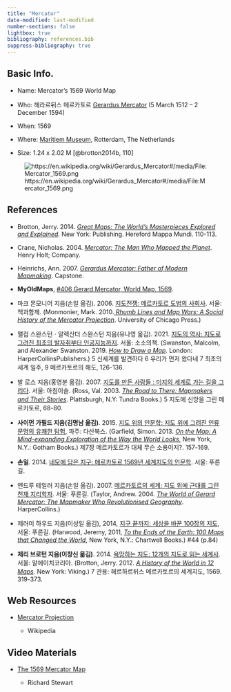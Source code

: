 ```yaml
---
title: "Mercator"
date-modified: last-modified
number-sections: false
lightbox: true
bibliography: references.bib
suppress-bibliography: true
---
```


## Basic Info.

-   Name: Mercator's 1569 World Map

-   Who: 헤라르뒤스 메르카토르 [Gerardus Mercator](https://en.wikipedia.org/wiki/Gerardus_Mercator) (5 March 1512 – 2 December 1594)

-   When: 1569

-   Where: [Maritiem Museum](Maritime%20Museum), Rotterdam, The Netherlands

-   Size: 1.24 x 2.02 M [@brotton2014b, 110]

![https://en.wikipedia.org/wiki/Gerardus_Mercator#/media/File:Mercator_1569.png](https://upload.wikimedia.org/wikipedia/commons/b/b2/Mercator_1569.png)

## References

-   Brotton, Jerry. 2014. [*Great Maps: The World’s Masterpieces Explored and Explained*](https://www.amazon.com/Great-Maps-Masterpieces-Explained-Smithsonian/dp/1465424636/ref=sr_1_1?crid=MTLGQHLZ5SRU&keywords=Great+Maps%3A+The+World%E2%80%99s+Masterpieces+Explored+and+Explained&qid=1707203784&s=books&sprefix=great+maps+the+world+s+masterpieces+explored+and+explained%2Cstripbooks-intl-ship%2C231&sr=1-1). New York: Publishing. Hereford Mappa Mundi. 110-113.

-   Crane, Nicholas. 2004. [*Mercator: The Man Who Mapped the Planet*](https://www.google.co.kr/books/edition/_/nxHKhKMhorUC?hl=ko&sa=X&ved=2ahUKEwib_4ugsZaEAxXchq8BHXqmAGwQ7_IDegQIFBAD). Henry Holt; Company.

-   Heinrichs, Ann. 2007. [*Gerardus Mercator: Father of Modern Mapmaking*](https://www.google.co.kr/books/edition/Gerardus_Mercator/TOsfIrczs20C?hl=ko&gbpv=0). Capstone.

-   **MyOldMaps**, [#406 Gerard Mercator, World Map, 1569](https://www.myoldmaps.com/renaissance-maps-1490-1800/).

-   마크 몬모니어 지음(손일 옮김). 2006. [지도전쟁: 메르카토르 도법의 사회사](https://www.yes24.com/Product/Goods/1991065). 서울: 책과함께. (Monmonier, Mark. 2010.[ *Rhumb Lines and Map Wars: A Social History of the Mercator Projection*](https://www.google.co.kr/books/edition/Rhumb_Lines_and_Map_Wars/nvwu4Ba_Qp0C?hl=ko&gbpv=0). University of Chicago Press.)

-   맬컴 스완스턴ㆍ알렉산더 스완스턴 지음(유나영 옮김). 2021. [지도의 역사: 지도로 그려진 최초의 발자취부터 인공지능까지](https://www.yes24.com/Product/Goods/104227876). 서울: 소소의책. (Swanston, Malcolm, and Alexander Swanston. 2019. [*How to Draw a Map*](https://www.amazon.com/How-to-Draw-a-Map/dp/0008275793/ref=sr_1_2?crid=215Q9RNBMV48J&dib=eyJ2IjoiMSJ9.DnuLacSDTLpZaYAPmIRSfz7vy-o7UERC3fTszoV0jhEEr8FXT1cDbT--r7xxnZmYB4jZ9jM5FXcvOnYk7dr27Vdwek5pU12DGGcykFuM2X_j6nAY4mw-MTRjhnWhUhlFmwwhI1_wYiFLxTOKjNPgDir8_GI4bKClkI3i1X1VB7zrj-noPbUOtGDMQ6feMKFvkoQ__K7T43W7D6vm6qU_rIVRdw96W-Gf0G09zFuMPk0.Lev427xXvPEXInx4RTCdzXCKrE_a4wiR7-ffvepb5xA&dib_tag=se&keywords=How+to+Draw+a+Map&qid=1705824019&s=books&sprefix=how+to+draw+a+map%2Cstripbooks-intl-ship%2C223&sr=1-2)*.* London: HarperCollinsPublishers.) 5 신세계를 발견하다 6 우리가 먼저 왔다네 7 최초의 세계 일주, 9 메르카토르의 해도, 126-136.

-   발 로스 지음(홍영분 옮김). 2007. [지도를 만든 사람들 : 미지의 세계로 가는 길을 그리다](https://www.yes24.com/Product/Goods/2500670). 서울: 아침이슬. (Ross, Val. 2003. [*The Road to There: Mapmakers and Their Stories*](https://www.google.co.kr/books/edition/_/AfscmQEACAAJ?hl=ko&sa=X&ved=2ahUKEwie1JbgrJaEAxXOrVYBHd9PCdsQ7_IDegQIHRAC). Plattsburgh, N.Y: Tundra Books.) 5 지도에 신앙을 그린 메르카토르, 68-80.

-   **사이먼 가필드 지음(김명남 옮김)**. 2015. [지도 위의 인문학: 지도 위에 그려진 인류 문명의 유쾌한 탐험](https://www.yes24.com/Product/Goods/23544580), 파주: 다산북스. (Garfield, Simon. 2013. [*On the Map: A Mind-expanding Exploration of the Way the World Looks*](https://www.amazon.com/Map-Mind-Expanding-Exploration-Notable-Adults/dp/1592407803/ref=sr_1_1?crid=3BJW1GMAX4YZ5&dib=eyJ2IjoiMSJ9.lQGK5iKst9YJ8yMba6Ck0TRUHjQNFMzmbWXLYoV6jo4Jk4J7_nKqqf7F2C6id3nHQltlEDYPQ39oLfK4oLqViqP1LTrmA66wA6jVbBRQOuQGWWx0Oxc72aDNdtS3WoQYNFIXZ-uyCrWncYV83Q2QjQ.FdwJlG7VbG8FpX75S9mLb0ynmr8fBli71VRD27DKD9U&dib_tag=se&keywords=On+the+Map%3A+A+Mind-expanding&qid=1705823976&s=books&sprefix=on+the+map+a+mind-expanding%2Cstripbooks-intl-ship%2C227&sr=1-1), New York, N.Y.: Gotham Books.) 제7장 메르카토르가 대체 무슨 소용이지?. 157-169.

-   **손일**. 2014. [네모에 담은 지구: 메르카토르 1569년 세계지도의 인문학](https://www.yes24.com/Product/Goods/13540034). 서울: 푸른길.

-   앤드루 테일러 지음(손일 옮김). 2007. [메르카토르의 세계: 지도 위에 근대를 그린 천재 지리학자](https://www.yes24.com/Product/Goods/2803092). 서울: 푸른길. (Taylor, Andrew. 2004. [*The World of Gerard Mercator: The Mapmaker Who Revolutionised Geography*](https://www.google.co.kr/books/edition/The_World_of_Gerard_Mercator/rHsZAQAAMAAJ?hl=ko&gbpv=0&bsq=The%20World%20of%20Gerard%20Mercator:%20The%20Mapmaker%20Who%20Revolutionised%20Geography). HarperCollins.)

-   제러미 하우드 지음(이상일 옮김), 2014, [지구 끝까지: 세상을 바꾼 100장의 지도](https://www.yes24.com/Product/Goods/11772692), 서울: 푸른길. (Harwood, Jeremy, 2011, [*To the Ends of the Earth: 100 Maps that Changed the World*](https://www.amazon.com/Ends-Earth-Maps-Changed-World/dp/0785828982), New York, N.Y.: Chartwell Books.) #44 (p.84)

-   **제리 브로턴 지음(이창신 옮김)**. 2014. [욕망하는 지도: 12개의 지도로 읽는 세계사](https://www.yes24.com/Product/goods/12192777). 서울: 알에이치코리아. (Brotton, Jerry. 2012. [*A History of the World in 12 Maps*](https://www.amazon.com/History-World-12-Maps/dp/0143126024/ref=sr_1_1?crid=9UJLJ246IYSS&dib=eyJ2IjoiMSJ9.FY-MmIMOaa_OhpIKA0R7CHSpbeqP3wOtOFs1sSfDjxeQ8INh1JiJ-KQljiGWcA25hxz874-gObNXP3X5ux2xio52rPEJBPyZ7ZvLFDY0DDy8yLVU9scI67gu_NYK-0eK0EXvGAmeM6n4j8Vlbb5scmVYm88eBN25OVoCVQ_OnJwXaIQhrTFJBx88eP5I5jEQC0fdviI7qwn7JuLEicvdF9YVmfvRWbYyWu7okUNlW0A._mvJs7KogkSTGtuBdXenODFkqSV87AzIcwZwWisz9to&dib_tag=se&keywords=A+History+of+the+World+in+12+Maps&qid=1705823939&s=books&sprefix=a+history+of+the+world+in+12+maps%2Cstripbooks-intl-ship%2C217&sr=1-1)*.* New York: Viking.) 7 관용: 헤르하르뒤스 메르카토르의 세계지도, 1569. 319-373.

## Web Resources

-   [Mercator Projection](https://en.wikipedia.org/wiki/Mercator_projection)

    -   Wikipedia

## Video Materials

-   [The 1569 Mercator Map](https://www.youtube.com/watch?v=1rtkPERjass)

    -   Richard Stewart
